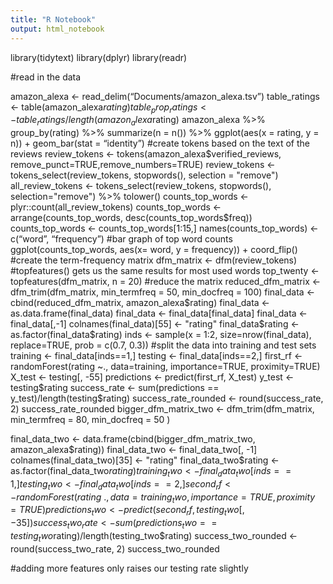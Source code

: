 ```yaml
---
title: "R Notebook"
output: html_notebook
---
```



library(tidytext)
library(dplyr)
library(readr)

#read in the data

amazon_alexa <- read_delim("Documents/amazon_alexa.tsv")
table_ratings <- table(amazon_alexa$rating)
table_prop_ratings <- table_ratings/length(amazon_alexa$rating)
amazon_alexa %>% group_by(rating) %>% summarize(n = n()) %>% ggplot(aes(x = rating, y = n)) + geom_bar(stat = "identity")
#create tokens based on the text of the reviews
review_tokens <- tokens(amazon_alexa$verified_reviews, remove_punct=TRUE,remove_numbers=TRUE)
review_tokens <- tokens_select(review_tokens, stopwords(), selection = "remove")
all_review_tokens <- tokens_select(review_tokens, stopwords(), selection="remove") %>% tolower()
counts_top_words <- plyr::count(all_review_tokens)
counts_top_words <- arrange(counts_top_words, desc(counts_top_words$freq))
counts_top_words <- counts_top_words[1:15,]
names(counts_top_words) <- c("word", "frequency")
#bar graph of top word counts
ggplot(counts_top_words, aes(x= word, y = frequency)) + coord_flip()
#create the term-frequency matrix
dfm_matrix <- dfm(review_tokens)
#topfeatures() gets us the same results for most used words
top_twenty <- topfeatures(dfm_matrix, n = 20)
#reduce the matrix
reduced_dfm_matrix <- dfm_trim(dfm_matrix, min_termfreq = 50, min_docfreq = 100)
final_data <- cbind(reduced_dfm_matrix, amazon_alexa$rating)
final_data <- as.data.frame(final_data)
final_data <- final_data[final_data]
final_data <- final_data[,-1]
colnames(final_data)[55] <- "rating"
final_data$rating <- as.factor(final_data$rating)
inds <- sample(x = 1:2, size=nrow(final_data), replace=TRUE, prob = c(0.7, 0.3))
#split the data into training and test sets
training <- final_data[inds==1,]
testing <- final_data[inds==2,]
first_rf <- randomForest(rating ~., data=training, importance=TRUE, proximity=TRUE)
X_test <- testing[, -55]
predictions <- predict(first_rf, X_test)
y_test <- testing$rating
success_rate <- sum(predictions == y_test)/length(testing$rating)
success_rate_rounded <- round(success_rate, 2)
success_rate_rounded
bigger_dfm_matrix_two <- dfm_trim(dfm_matrix, min_termfreq = 80, min_docfreq = 50 )

final_data_two <- data.frame(cbind(bigger_dfm_matrix_two, amazon_alexa$rating))
final_data_two <- final_data_two[, -1]
colnames(final_data_two)[35] <- "rating"
final_data_two$rating <- as.factor(final_data_two$rating)
training_two <- final_data_two[inds==1,]
testing_two <- final_data_two[inds==2,]
second_rf <- randomForest(rating ~ ., data=training_two, importance=TRUE, proximity=TRUE)
predictions_two <- predict(second_rf, testing_two[, -35])
success_two_rate <- sum(predictions_two == testing_two$rating)/length(testing_two$rating)
success_two_rounded <- round(success_two_rate, 2)
success_two_rounded

#adding more features only raises our testing rate slightly






